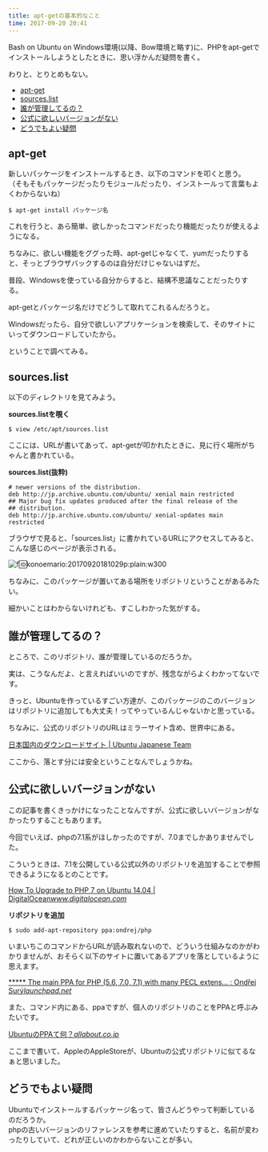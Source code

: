```yaml
---
title: apt-getの基本的なこと
time: 2017-09-20 20:41
---
```


Bash on Ubuntu on Windows環境(以降、Bow環境と略す)に、PHPをapt-getでインストールしようとしたときに、思い浮かんだ疑問を書く。

わりと、とりとめもない。

- [apt-get](#apt-get)
- [sources.list](#sourceslist)
- [誰が管理してるの？](#%E8%AA%B0%E3%81%8C%E7%AE%A1%E7%90%86%E3%81%97%E3%81%A6%E3%82%8B%E3%81%AE)
- [公式に欲しいバージョンがない](#%E5%85%AC%E5%BC%8F%E3%81%AB%E6%AC%B2%E3%81%97%E3%81%84%E3%83%90%E3%83%BC%E3%82%B8%E3%83%A7%E3%83%B3%E3%81%8C%E3%81%AA%E3%81%84)
- [どうでもよい疑問](#%E3%81%A9%E3%81%86%E3%81%A7%E3%82%82%E3%82%88%E3%81%84%E7%96%91%E5%95%8F)

## apt-get

新しいパッケージをインストールするとき、以下のコマンドを叩くと思う。  
（そもそもパッケージだったりモジュールだったり、インストールって言葉もよくわからないね）

```
$ apt-get install パッケージ名
```

これを行うと、あら簡単、欲しかったコマンドだったり機能だったりが使えるようになる。

ちなみに、欲しい機能をググった時、apt-getじゃなくて、yumだったりすると、そっとブラウザバックするのは自分だけじゃないはずだ。

普段、Windowsを使っている自分からすると、結構不思議なことだったりする。

apt-getとパッケージ名だけでどうして取れてこれるんだろうと。

Windowsだったら、自分で欲しいアプリケーションを検索して、そのサイトにいってダウンロードしていたから。

ということで調べてみる。

## sources.list

以下のディレクトリを見てみよう。

**sources.listを覗く**

```
$ view /etc/apt/sources.list
```

ここには、URLが書いてあって、apt-getが叩かれたときに、見に行く場所がちゃんと書かれている。

**sources.list(抜粋)**

```
# newer versions of the distribution.
deb http://jp.archive.ubuntu.com/ubuntu/ xenial main restricted
## Major bug fix updates produced after the final release of the
## distribution.
deb http://jp.archive.ubuntu.com/ubuntu/ xenial-updates main restricted
```

ブラウザで見ると、「sources.list」に書かれているURLにアクセスしてみると、こんな感じのページが表示される。

![f:id:konoemario:20170920181029p:plain:w300](https://cdn-ak.f.st-hatena.com/images/fotolife/k/konoemario/20170920/20170920181029.png "f:id:konoemario:20170920181029p:plain:w300")

ちなみに、このパッケージが置いてある場所をリポジトリということがあるみたい。

細かいことはわからないけれども、すこしわかった気がする。

## 誰が管理してるの？

ところで、このリポジトリ、誰が管理しているのだろうか。

実は、こうなんだよ、と言えればいいのですが、残念ながらよくわかってないです。

きっと、Ubuntuを作っているすごい方達が、このパッケージのこのバージョンはリポジトリに追加しても大丈夫！ってやっているんじゃないかと思っている。

ちなみに、公式のリポジトリのURLはミラーサイト含め、世界中にある。

[日本国内のダウンロードサイト | Ubuntu Japanese Team](http://www.ubuntulinux.jp/ubuntu/mirrors)

ここから、落とす分には安全ということなんでしょうかね。

## 公式に欲しいバージョンがない

この記事を書くきっかけになったことなんですが、公式に欲しいバージョンがなかったりすることもあります。

今回でいえば、phpの7.1系がほしかったのですが、7.0までしかありませんでした。

こういうときは、7.1を公開している公式以外のリポジトリを追加することで参照できるようになるとのことです。

[How To Upgrade to PHP 7 on Ubuntu 14.04 | DigitalOcean](https://www.digitalocean.com/community/tutorials/how-to-upgrade-to-php-7-on-ubuntu-14-04)<cite class="hatena-citation"><a href="https://www.digitalocean.com/community/tutorials/how-to-upgrade-to-php-7-on-ubuntu-14-04">www.digitalocean.com</a></cite>

**リポジトリを追加**

```
$ sudo add-apt-repository ppa:ondrej/php
```

いまいちこのコマンドからURLが読み取れないので、どういう仕組みなのかがわかりませんが、おそらく以下のサイトに置いてあるアプリを落としているように思えます。

[\*\*\*\*\* The main PPA for PHP (5.6, 7.0, 7.1) with many PECL extens... : Ondřej Surý](https://launchpad.net/~ondrej/+archive/ubuntu/php)<cite class="hatena-citation"><a href="https://launchpad.net/~ondrej/+archive/ubuntu/php">launchpad.net</a></cite>

また、コマンド内にある、ppaですが、個人のリポジトリのことをPPAと呼ぶみたいです。

[UbuntuのPPAて何？](https://allabout.co.jp/gm/gc/438675/)<cite class="hatena-citation"><a href="https://allabout.co.jp/gm/gc/438675/">allabout.co.jp</a></cite>

ここまで書いて、AppleのAppleStoreが、Ubuntuの公式リポジトリに似てるなぁと思いました。

## どうでもよい疑問

Ubuntuでインストールするパッケージ名って、皆さんどうやって判断しているのだろうか。   
phpの古いバージョンのリファレンスを参考に進めていたりすると、名前が変わったりしていて、どれが正しいのかわからないことが多い。
